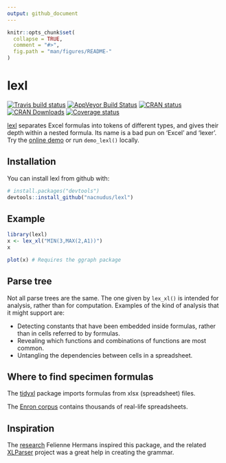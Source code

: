 ```yaml
---
output: github_document
---
```


<!-- README.md is generated from README.Rmd. Please edit that file -->

```r
knitr::opts_chunk$set(
  collapse = TRUE,
  comment = "#>",
  fig.path = "man/figures/README-"
)
```
# lexl

[![Travis build status](https://travis-ci.org/nacnudus/lexl.svg?branch=master)](https://travis-ci.org/nacnudus/lexl)
[![AppVeyor Build Status](https://ci.appveyor.com/api/projects/status/github/nacnudus/lexl?branch=master&svg=true)](https://ci.appveyor.com/project/nacnudus/lexl)
[![CRAN status](http://www.r-pkg.org/badges/version/lexl)](https://cran.r-project.org/package=lexl)
[![CRAN Downloads](https://cranlogs.r-pkg.org/badges/lexl)](https://www.r-pkg.org/pkg/lexl)
[![Coverage status](https://codecov.io/gh/nacnudus/lexl/branch/master/graph/badge.svg)](https://codecov.io/github/nacnudus/lexl?branch=master)

[lexl](https://github.com/nacnudus/lexl) separates Excel formulas into tokens of
different types, and gives their depth within a nested formula.  Its name is a
bad pun on 'Excel' and 'lexer'.  Try the [online
demo](https://duncan-garmonsway.shinyapps.io/lexl/) or run `demo_lexl()`
locally.

## Installation

You can install lexl from github with:

```r
# install.packages("devtools")
devtools::install_github("nacnudus/lexl")
```

## Example

```r
library(lexl)
x <- lex_xl("MIN(3,MAX(2,A1))")
x

plot(x) # Requires the ggraph package
```

## Parse tree

Not all parse trees are the same.  The one given by `lex_xl()` is intended for
analysis, rather than for computation.  Examples of the kind of analysis that it
might support are:

* Detecting constants that have been embedded inside formulas, rather than in
  cells referred to by formulas.
* Revealing which functions and combinations of functions are most common.
* Untangling the dependencies between cells in a spreadsheet.

## Where to find specimen formulas

The [tidyxl](https://nacnudus.github.io/tidyxl) package imports formulas from
xlsx (spreadsheet) files.

The [Enron
corpus](https://figshare.com/articles/Enron_Spreadsheets_and_Emails/1221767)
contains thousands of real-life spreadsheets.

## Inspiration

The
[research](https://drive.google.com/file/d/0B79P2Uym3JjvMjlaWWtnTWRLQmc/view?usp=sharing)
Felienne Hermans inspired this package, and the related
[XLParser](https://github.com/spreadsheetlab/XLParser) project was a great help
in creating the grammar.
